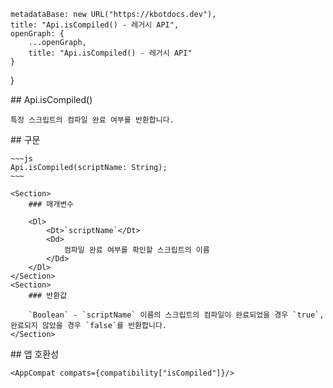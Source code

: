 
    metadataBase: new URL("https://kbotdocs.dev"),
    title: "Api.isCompiled() - 레거시 API",
    openGraph: {
        ...openGraph,
        title: "Api.isCompiled() - 레거시 API"
    }
}

<Section>
    ## Api.isCompiled()

    특정 스크립트의 컴파일 완료 여부를 반환합니다.
</Section>
<Section>
    ## 구문

    ~~~js
    Api.isCompiled(scriptName: String);
    ~~~

    <Section>
        ### 매개변수

        <Dl>
            <Dt>`scriptName`</Dt>
            <Dd>
                컴파일 완료 여부를 확인할 스크립트의 이름
            </Dd>
        </Dl>
    </Section>
    <Section>
        ### 반환값

        `Boolean` - `scriptName` 이름의 스크립트의 컴파일이 완료되었을 경우 `true`, 완료되지 않았을 경우 `false`를 반환합니다.
    </Section>
</Section>
<Section>
    ## 앱 호환성

    <AppCompat compats={compatibility["isCompiled"]}/>
</Section>